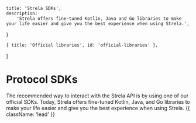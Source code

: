 
    title: 'Strela SDKs',
    description:
        'Strela offers fine-tuned Kotlin, Java and Go libraries to make your life easier and give you the best experience when using Strela.',
}

    { title: 'Official libraries', id: 'official-libraries' },
]

# Protocol SDKs

The recommended way to interact with the Strela API is by using one of our official SDKs. Today, Strela offers fine-tuned Kotlin, Java, and Go libraries to make your life easier and give you the best experience when using Strela. {{ className: 'lead' }}

<Libraries />
